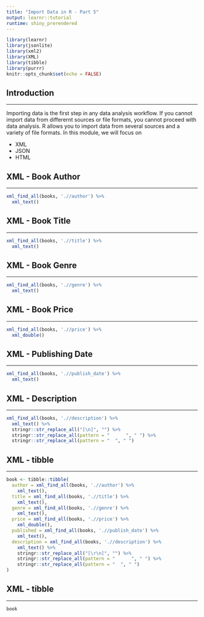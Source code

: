 ```yaml
---
title: "Import Data in R - Part 5"
output: learnr::tutorial
runtime: shiny_prerendered
---
```


```r
library(learnr)
library(jsonlite)
library(xml2)
library(XML)
library(tibble)
library(purrr)
knitr::opts_chunk$set(echo = FALSE)
```

## Introduction

<hr>

Importing data is the first step in any data analysis workflow. If you cannot import data from differernt sources or file formats, you cannot proceed with data analysis. R allows you to import data from several sources and a variety of file formats. In this module, we will focus on 

- XML
- JSON
- HTML

## XML - Book Author

<hr>

```r
xml_find_all(books, './/author') %>%
  xml_text()
```

## XML - Book Title

<hr>

```r
xml_find_all(books, './/title') %>%
  xml_text()
```

## XML - Book Genre

<hr>

```r
xml_find_all(books, './/genre') %>%
  xml_text()
```

## XML - Book Price

<hr>

```r
xml_find_all(books, './/price') %>%
  xml_double()
```

## XML - Publishing Date

<hr>

```r
xml_find_all(books, './/publish_date') %>%
  xml_text()
```

## XML - Description

<hr>

```r
xml_find_all(books, './/description') %>%
  xml_text() %>%
  stringr::str_replace_all("[\n]", "") %>%
  stringr::str_replace_all(pattern = "      ", " ") %>%
  stringr::str_replace_all(pattern = "  ", " ")
```

## XML - tibble

<hr>

```r
book <- tibble::tibble(
  author = xml_find_all(books, './/author') %>%
    xml_text(),
  title = xml_find_all(books, './/title') %>%
    xml_text(),
  genre = xml_find_all(books, './/genre') %>%
    xml_text(),
  price = xml_find_all(books, './/price') %>%
    xml_double(),
  published = xml_find_all(books, './/publish_date') %>%
    xml_text(),
  description = xml_find_all(books, './/description') %>%
    xml_text() %>%
    stringr::str_replace_all("[\r\n]", "") %>%
    stringr::str_replace_all(pattern = "      ", " ") %>%
    stringr::str_replace_all(pattern = "  ", " ")
)
```

## XML - tibble

<hr>

```r
book
```
